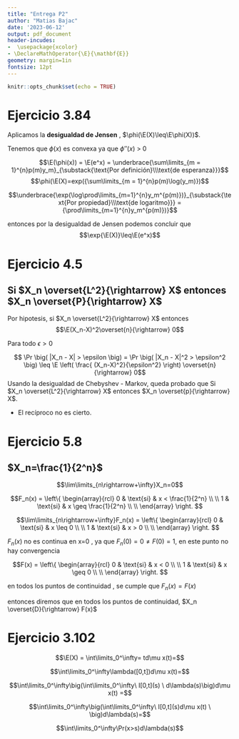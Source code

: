 ```yaml
---
title: "Entrega P2"
author: "Matias Bajac"
date: '2023-06-12'
output: pdf_document
header-incudes:
-  \usepackage{xcolor}
- \DeclareMathOperator{\E}{\mathbf{E}}
geometry: margin=1in
fontsize: 12pt
---
```


```r
knitr::opts_chunk$set(echo = TRUE)
```

# Ejercicio 3.84

Aplicamos  la **desigualdad de Jensen** , $\phi(\E(X)\leq\E\phi(X))$.

Tenemos que $\phi(x)$ es convexa ya que $\phi''(x)$ > 0

$$\E(\phi(x)) = \E(e^x) = \underbrace{\sum\limits_{m = 1}^{n}p(m)y_m}_{\substack{\text{Por definición}\\\text{de esperanza}}}$$ 
$$\phi(\E(X)=exp({\sum\limits_{m = 1}^{n}p(m)\log(y_m)})$$ 

$$\underbrace{\exp(\log\prod\limits_{m=1}^{n}y_m^{p(m)})}_{\substack{\text{Por propiedad}\\\text{de logaritmo}}} = {\prod\limits_{m=1}^{n}y_m^{p(m)})}$$

entonces por la desigualdad de Jensen podemos concluir que 
$$\exp{\E(X)}\leq\E(e^x)$$

# Ejercicio 4.5

##  Si $X_n \overset{L^2}{\rightarrow} X$  entonces $X_n \overset{P}{\rightarrow} X$ 
 Por hipotesis, si  $X_n \overset{L^2}{\rightarrow} X$  entonces $$\E(X_n-X)^2\overset{n}{\rightarrow} 0$$
 

 Para todo $\epsilon>0$
 
$$  \Pr \big( |X_n - X| > \epsilon \big) =  \Pr \big( |X_n - X|^2 > \epsilon^2 \big) \leq \E \left( \frac{ (X_n-X)^2}{\epsilon^2} \right) \overset{n}{\rightarrow} 0$$
Usando la desigualdad de Chebyshev - Markov, queda probado que 
 Si $X_n \overset{L^2}{\rightarrow} X$ entonces $X_n \overset{p}{\rightarrow} X$.

- El recíproco no es cierto.

# Ejercicio 5.8 

## $X_n=\frac{1}{2^n}$
$$\lim\limits_{n\rightarrow+\infty}X_n=0$$




$$F_n(x) = \left\{ 
\begin{array}{rcl} 
0 & \text{si} & x <  \frac{1}{2^n} \\ \\
1  & \text{si} & x \geq \frac{1}{2^n} \\ \\
\end{array}
\right. $$


$$\lim\limits_{n\rightarrow+\infty}F_n(x) = \left\{ 
\begin{array}{rcl} 
0 & \text{si} & x \leq  0 \\ \\
1  & \text{si} & x > 0 \\ \\
\end{array}
\right. $$

$F_n(x)$ no es continua en x=0 , ya que $F_n(0)=0 \neq F(0)=1$, en este punto no hay convergencia 


 
$$F(x) = \left\{ 
\begin{array}{rcl} 
0 & \text{si} & x <  0 \\ \\
1  & \text{si} & x \geq 0 \\ \\
\end{array}
\right. $$


en todos los puntos de continuidad , se cumple que $F_n(x) = F(x)$

entonces diremos que en todos los puntos de continuidad,   $X_n \overset{D}{\rightarrow} F(x)$


# Ejercicio 3.102

$$\E(X) = \int\limits_0^\infty= td\mu x(t)=$$

$$\int\limits_0^\infty\lambda([0,t])d\mu x(t)=$$

$$\int\limits_0^\infty\big(\int\limits_0^\infty\ I[0,t](s)  \ d\lambda(s)\big)d\mu x(t) =$$

$$\int\limits_0^\infty\big(\int\limits_0^\infty\ I[0,t](s)d\mu x(t)  \ \big)d\lambda(s)=$$

$$\int\limits_0^\infty\Pr(x>s)d\lambda(s)$$







